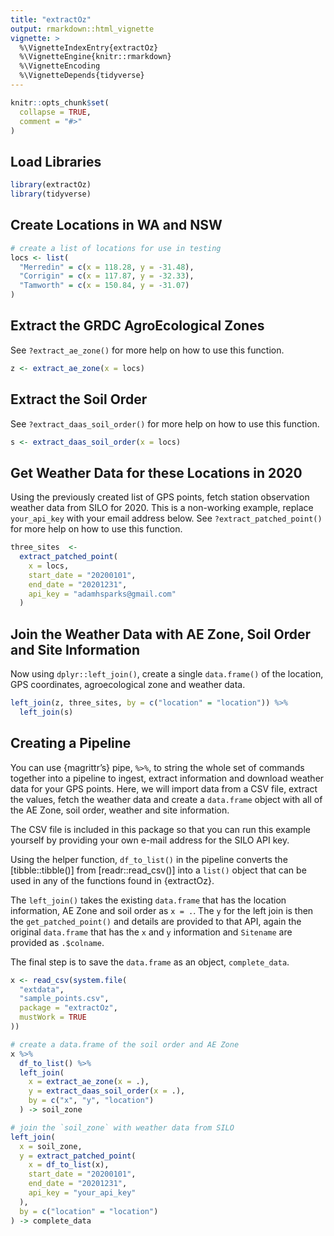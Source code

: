 ```yaml
---
title: "extractOz"
output: rmarkdown::html_vignette
vignette: >
  %\VignetteIndexEntry{extractOz}
  %\VignetteEngine{knitr::rmarkdown}
  %\VignetteEncoding
  %\VignetteDepends{tidyverse}
---
```


```r
knitr::opts_chunk$set(
  collapse = TRUE,
  comment = "#>"
)
```

## Load Libraries

```r
library(extractOz)
library(tidyverse)
```

## Create Locations in WA and NSW

```r
# create a list of locations for use in testing
locs <- list(
  "Merredin" = c(x = 118.28, y = -31.48),
  "Corrigin" = c(x = 117.87, y = -32.33),
  "Tamworth" = c(x = 150.84, y = -31.07)
)
```

## Extract the GRDC AgroEcological Zones

See `?extract_ae_zone()` for more help on how to use this function.

```r
z <- extract_ae_zone(x = locs)
```

## Extract the Soil Order

See `?extract_daas_soil_order()` for more help on how to use this function.

```r
s <- extract_daas_soil_order(x = locs)
```

## Get Weather Data for these Locations in 2020

Using the previously created list of GPS points, fetch station observation weather data from SILO for 2020.
This is a non-working example, replace `your_api_key` with your email address below.
See `?extract_patched_point()` for more help on how to use this function.

```r
three_sites  <-
  extract_patched_point(
    x = locs,
    start_date = "20200101",
    end_date = "20201231",
    api_key = "adamhsparks@gmail.com"
  )
```

## Join the Weather Data with AE Zone, Soil Order and Site Information

Now using `dplyr::left_join()`, create a single `data.frame()` of the location, GPS coordinates, agroecological zone and weather data.

```r
left_join(z, three_sites, by = c("location" = "location")) %>%
  left_join(s)
```

## Creating a Pipeline

You can use {magrittr's} pipe, `%>%`, to string the whole set of commands together into a pipeline to ingest, extract information and download weather data for your GPS points.
Here, we will import data from a CSV file, extract the values, fetch the weather data and create a `data.frame` object with all of the AE Zone, soil order, weather and site information.

The CSV file is included in this package so that you can run this example yourself by providing your own e-mail address for the SILO API key.

Using the helper function, `df_to_list()` in the pipeline converts the [tibble::tibble()] from [readr::read_csv()] into a `list()` object that can be used in any of the functions found in {extractOz}.

The `left_join()` takes the existing `data.frame` that has the location information, AE Zone and soil order as `x = .`.
The `y` for the left join is then the `get_patched_point()` and details are provided to that API, again the original `data.frame` that has the `x` and `y` information and `Sitename` are provided as `.$colname`.

The final step is to save the `data.frame` as an object, `complete_data`.

```r
x <- read_csv(system.file(
  "extdata",
  "sample_points.csv",
  package = "extractOz",
  mustWork = TRUE
))

# create a data.frame of the soil order and AE Zone
x %>%
  df_to_list() %>%
  left_join(
    x = extract_ae_zone(x = .),
    y = extract_daas_soil_order(x = .),
    by = c("x", "y", "location")
  ) -> soil_zone

# join the `soil_zone` with weather data from SILO
left_join(
  x = soil_zone,
  y = extract_patched_point(
    x = df_to_list(x),
    start_date = "20200101",
    end_date = "20201231",
    api_key = "your_api_key"
  ),
  by = c("location" = "location")
) -> complete_data
```
